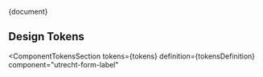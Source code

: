 <!-- @license CC0-1.0 -->


<Meta title="CSS Component/Form label/README" />

<Description>{document}</Description>

## Design Tokens

<ComponentTokensSection
  tokens={tokens}
  definition={tokensDefinition}
  component="utrecht-form-label"
></ComponentTokensSection>

